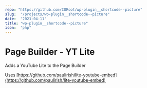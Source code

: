 ```yaml
---
repo: "https://github.com/IORoot/wp-plugin__shortcode--picture"
slug:  "/projects/wp-plugin__shortcode--picture"
date:  "2021-04-11"
title: "wp-plugin__shortcode--picture"
icon:  "php"
---
```



# Page Builder - YT Lite

Adds a YouTube Lite to the Page Builder

Uses [https://github.com/paulirish/lite-youtube-embed](https://github.com/paulirish/lite-youtube-embed)